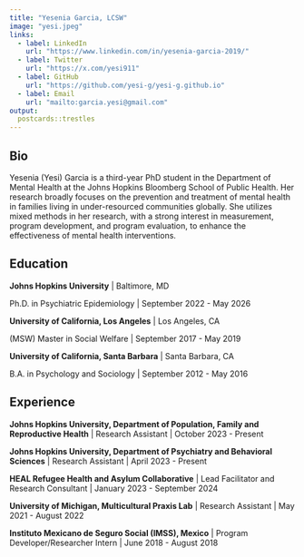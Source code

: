 ```yaml
---
title: "Yesenia Garcia, LCSW"
image: "yesi.jpeg"
links:
  - label: LinkedIn
    url: "https://www.linkedin.com/in/yesenia-garcia-2019/"
  - label: Twitter
    url: "https://x.com/yesi911"
  - label: GitHub
    url: "https://github.com/yesi-g/yesi-g.github.io"
  - label: Email
    url: "mailto:garcia.yesi@gmail.com"
output:
  postcards::trestles
---
```

 
## Bio

Yesenia (Yesi) Garcia is a third-year PhD student in the Department of Mental Health at the Johns Hopkins Bloomberg School of Public Health. Her research broadly focuses on the prevention and treatment of mental health in families living in under-resourced communities globally. She utilizes mixed methods in her research, with a strong interest in measurement, program development, and program evaluation, to enhance the effectiveness of mental health interventions.

## Education

**Johns Hopkins University** | Baltimore, MD

Ph.D. in Psychiatric Epidemiology | September 2022 - May 2026

**University of California, Los Angeles** | Los Angeles, CA

(MSW) Master in Social Welfare | September 2017 - May 2019

**University of California, Santa Barbara** | Santa Barbara, CA

B.A. in Psychology and Sociology | September 2012 - May 2016

## Experience

**Johns Hopkins University, Department of Population, Family and Reproductive Health** | Research Assistant | October 2023 - Present

**Johns Hopkins University, Department of Psychiatry and Behavioral Sciences** | Research Assistant | April 2023 - Present

**HEAL Refugee Health and Asylum Collaborative** | Lead Facilitator and Research Consultant | January 2023 - September 2024

**University of Michigan, Multicultural Praxis Lab** | Research Assistant | May 2021 - August 2022

**Instituto Mexicano de Seguro Social (IMSS), Mexico** | Program Developer/Researcher Intern | June 2018 - August 2018
